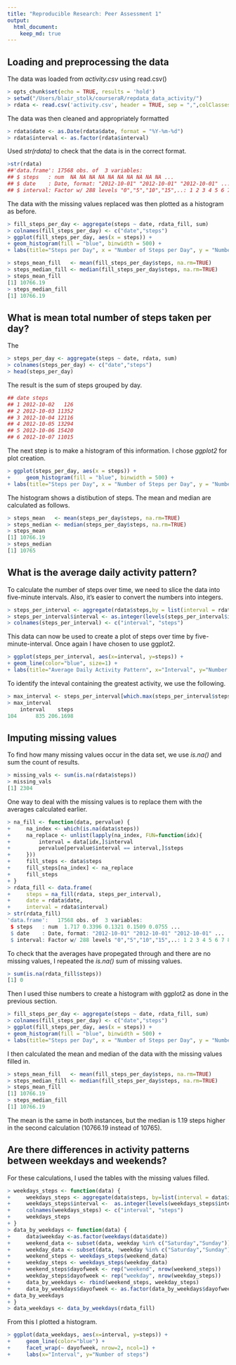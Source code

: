 ```yaml
---
title: "Reproducible Research: Peer Assessment 1"
output: 
  html_document:
    keep_md: true
---
```



## Loading and preprocessing the data
The data was loaded from *activity.csv* using read.csv()
```r
> opts_chunk$set(echo = TRUE, results = 'hold')
> setwd("/Users/blair_stolk/courseraR/repdata_data_activity/")
> rdata <- read.csv('activity.csv', header = TRUE, sep = ",",colClasses=c("numeric", "character", "numeric"))
```
The data was then cleaned and appropriately formatted 

```r
> rdata$date <- as.Date(rdata$date, format = "%Y-%m-%d")
> rdata$interval <- as.factor(rdata$interval)
```

Used *str(rdata)* to check that the data is in the correct format. 

```r
>str(rdata)
##'data.frame':	17568 obs. of  3 variables:
## $ steps   : num  NA NA NA NA NA NA NA NA NA NA ...
## $ date    : Date, format: "2012-10-01" "2012-10-01" "2012-10-01" ...
## $ interval: Factor w/ 288 levels "0","5","10","15",..: 1 2 3 4 5 6 7 8 9 10 ...
```

The data with the missing values replaced was then plotted as a histogram as before. 

```r
> fill_steps_per_day <- aggregate(steps ~ date, rdata_fill, sum)
> colnames(fill_steps_per_day) <- c("date","steps")
> ggplot(fill_steps_per_day, aes(x = steps)) + 
+ geom_histogram(fill = "blue", binwidth = 500) + 
+ labs(title="Steps per Day", x = "Number of Steps per Day", y = "Number of times in a day(Count)")
```

```r
> steps_mean_fill   <- mean(fill_steps_per_day$steps, na.rm=TRUE)
> steps_median_fill <- median(fill_steps_per_day$steps, na.rm=TRUE)
> steps_mean_fill
[1] 10766.19
> steps_median_fill
[1] 10766.19
```

## What is mean total number of steps taken per day?

The 

```r
> steps_per_day <- aggregate(steps ~ date, rdata, sum)
> colnames(steps_per_day) <- c("date","steps")
> head(steps_per_day)
```

The result is the sum of steps grouped by day. 

```r
## date steps
## 1 2012-10-02   126
## 2 2012-10-03 11352
## 3 2012-10-04 12116
## 4 2012-10-05 13294
## 5 2012-10-06 15420
## 6 2012-10-07 11015
```

The next step is to make a histogram of this information. I chose *ggplot2* for plot creation. 

```r
> ggplot(steps_per_day, aes(x = steps)) + 
+     geom_histogram(fill = "blue", binwidth = 500) +
+ labs(title="Steps per Day", x = "Number of Steps per Day", y = "Number of times in a day(Count)")
```

The histogram shows a distibution of steps. The mean and median are calculated as follows. 

```r
> steps_mean   <- mean(steps_per_day$steps, na.rm=TRUE)
> steps_median <- median(steps_per_day$steps, na.rm=TRUE)
> steps_mean
[1] 10766.19
> steps_median
[1] 10765
```

## What is the average daily activity pattern?

To calculate the number of steps over time, we need to slice the data into five-minute intervals. Also, it's easier to convert the numbers into integers. 

```r
> steps_per_interval <- aggregate(rdata$steps,by = list(interval = rdata$interval),FUN=mean, na.rm=TRUE)
> steps_per_interval$interval <- as.integer(levels(steps_per_interval$interval)[steps_per_interval$interval])
> colnames(steps_per_interval) <- c("interval", "steps")
```

This data can now be used to create a plot of steps over time by five-minute-interval. Once again I have chosen to use ggplot2.

```r
> ggplot(steps_per_interval, aes(x=interval, y=steps)) +   
+ geom_line(color="blue", size=1) + 
+ labs(title="Average Daily Activity Pattern", x="Interval", y="Number of steps")
```

To identify the inteval containing the greatest activity, we use the following.

```r
> max_interval <- steps_per_interval[which.max(steps_per_interval$steps),]
> max_interval
    interval    steps
104      835 206.1698
```

## Imputing missing values

To find how many missing values occur in the data set, we use *is.na()* and sum the count of results. 
```r
> missing_vals <- sum(is.na(rdata$steps))
> missing_vals
[1] 2304
```

One way to deal with the missing values is to replace them with the averages calculated earlier. 
```r
> na_fill <- function(data, pervalue) {
+     na_index <- which(is.na(data$steps))
+     na_replace <- unlist(lapply(na_index, FUN=function(idx){
+         interval = data[idx,]$interval
+         pervalue[pervalue$interval == interval,]$steps
+     }))
+     fill_steps <- data$steps
+     fill_steps[na_index] <- na_replace
+     fill_steps
+ }
> rdata_fill <- data.frame(
+     steps = na_fill(rdata, steps_per_interval),
+     date = rdata$date,
+     interval = rdata$interval)
> str(rdata_fill)
'data.frame':	17568 obs. of  3 variables:
 $ steps   : num  1.717 0.3396 0.1321 0.1509 0.0755 ...
 $ date    : Date, format: "2012-10-01" "2012-10-01" "2012-10-01" ...
 $ interval: Factor w/ 288 levels "0","5","10","15",..: 1 2 3 4 5 6 7 8 9 10 ...
 ```
 
 To check that the averages have propegated through and there are no missing values, I repeated the *is.na()* sum of missing values. 
 
```r
> sum(is.na(rdata_fill$steps))
[1] 0
```

Then I used thise numbers to create a histogram with ggplot2 as done in the previous section. 

```r
> fill_steps_per_day <- aggregate(steps ~ date, rdata_fill, sum)
> colnames(fill_steps_per_day) <- c("date","steps")
> ggplot(fill_steps_per_day, aes(x = steps)) + 
+ geom_histogram(fill = "blue", binwidth = 500) + 
+ labs(title="Steps per Day", x = "Number of Steps per Day", y = "Number of times in a day(Count)")
```

I then calculated the mean and median of the data with the missing values filled in. 

```r
> steps_mean_fill   <- mean(fill_steps_per_day$steps, na.rm=TRUE)
> steps_median_fill <- median(fill_steps_per_day$steps, na.rm=TRUE)
> steps_mean_fill
[1] 10766.19
> steps_median_fill
[1] 10766.19
```
The mean is the same in both instances, but the median is 1.19 steps higher in the second calculation (10766.19 instead of 10765). 

## Are there differences in activity patterns between weekdays and weekends?

For these calculations, I used the tables with the missing values filled. 
```r
> weekdays_steps <- function(data) {
+     weekdays_steps <- aggregate(data$steps, by=list(interval = data$interval),FUN=mean, na.rm=T)
+     weekdays_steps$interval <-  as.integer(levels(weekdays_steps$interval)[weekdays_steps$interval])
+     colnames(weekdays_steps) <- c("interval", "steps")
+     weekdays_steps
+ }
> data_by_weekdays <- function(data) {
+     data$weekday <-as.factor(weekdays(data$date))
+     weekend_data <- subset(data, weekday %in% c("Saturday","Sunday"))
+     weekday_data <- subset(data, !weekday %in% c("Saturday","Sunday"))
+     weekend_steps <- weekdays_steps(weekend_data)
+     weekday_steps <- weekdays_steps(weekday_data)
+     weekend_steps$dayofweek <- rep("weekend", nrow(weekend_steps))
+     weekday_steps$dayofweek <- rep("weekday", nrow(weekday_steps))
+     data_by_weekdays <- rbind(weekend_steps, weekday_steps)
+     data_by_weekdays$dayofweek <- as.factor(data_by_weekdays$dayofweek)
+ data_by_weekdays
+ }
> data_weekdays <- data_by_weekdays(rdata_fill)
```

From this I plotted a histogram. 

```r
> ggplot(data_weekdays, aes(x=interval, y=steps)) + 
+     geom_line(color="blue") +
+     facet_wrap(~ dayofweek, nrow=2, ncol=1) +
+     labs(x="Interval", y="Number of steps")
```

